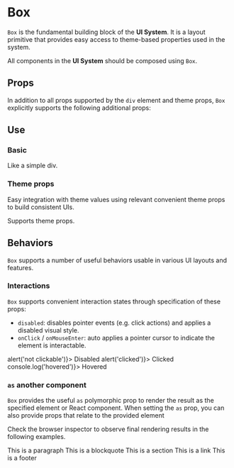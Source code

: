 

<Meta title="Components/Core/Box" component={Box} />

# Box

`Box` is the fundamental building block of the **UI System**. It is a layout primitive that provides easy access to theme-based properties used in the system.

All components in the **UI System** should be composed using `Box`.

## Props

In addition to all props supported by the `div` element and theme props, `Box` explicitly supports the following additional props:

<ArgsTable of={Box} />

## Use

### Basic

<Canvas>
  <Box
    style={{
      background: '#FFAE85',
      color: '#900500',
    }}
  >
    Like a simple div.
  </Box>
</Canvas>

### Theme props

Easy integration with theme values using relevant convenient theme props to build consistent UIs.

<Canvas>
  <Box
    color="white"
    bg="red-500"
    px={10}
    py={4}
    sx={{
      borderRadius: 'm',
      boxShadow: 'depth-3',
    }}
  >
    Supports theme props.
  </Box>
</Canvas>

## Behaviors

`Box` supports a number of useful behaviors usable in various UI layouts and features.

### Interactions

`Box` supports convenient interaction states through specification of these props:

- `disabled`: disables pointer events (e.g. click actions) and applies a disabled visual style.
- `onClick` / `onMouseEnter`: auto applies a pointer cursor to indicate the element is interactable.

<Canvas>
  <Box isDisabled p={3} onClick={() => alert('not clickable')}>
    Disabled
  </Box>
  <Box p={3} onClick={() => alert('clicked')}>
    Clicked
  </Box>
  <Box p={3} onMouseEnter={() => console.log('hovered')}>
    Hovered
  </Box>
</Canvas>

### `as` another component

`Box` provides the useful `as` polymorphic prop to render the result as the specified element or React component. When setting the `as` prop, you can also provide props that relate to the provided element

Check the browser inspector to observe final rendering results in the following examples.

<Canvas>
  <Box as="p" p={3}>
    This is a paragraph
  </Box>
  <Box as="blockquote" p={3}>
    This is a blockquote
  </Box>
  <Box as="section" p={3}>
    This is a section
  </Box>
  <Box as="a" href="https://www.google.com/" p={3}>
    This is a link
  </Box>
  <Box as="footer" p={3}>
    This is a footer
  </Box>
</Canvas>

